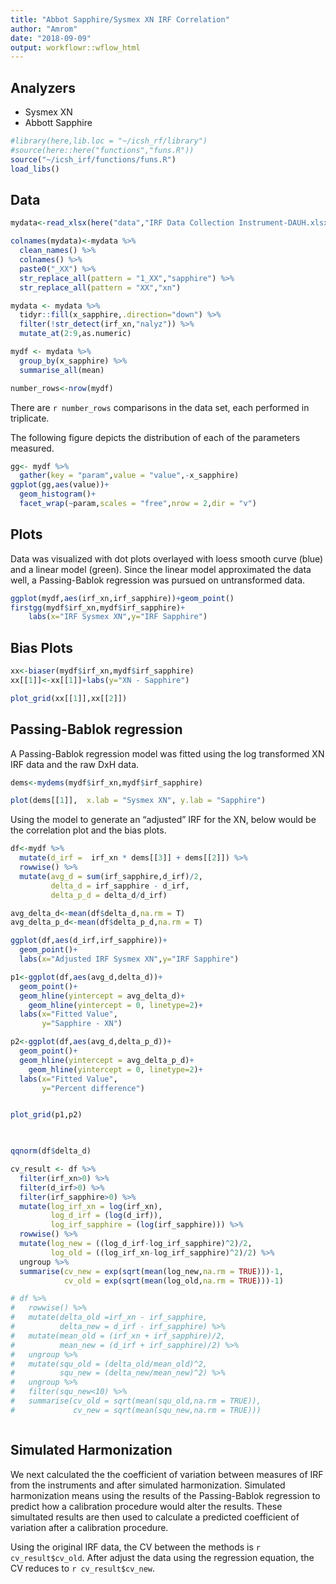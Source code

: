 ```yaml
---
title: "Abbot Sapphire/Sysmex XN IRF Correlation"
author: "Amrom"
date: "2018-09-09"
output: workflowr::wflow_html
---
```


## Analyzers

- Sysmex XN
- Abbott Sapphire


```r
#library(here,lib.loc = "~/icsh_rf/library")
#source(here::here("functions","funs.R"))
source("~/icsh_irf/functions/funs.R")
load_libs()
```

## Data

```r
mydata<-read_xlsx(here("data","IRF Data Collection Instrument-DAUH.xlsx"),sheet = 2,range = "A2:I408")
```



```r
colnames(mydata)<-mydata %>%
  clean_names() %>% 
  colnames() %>% 
  paste0("_XX") %>% 
  str_replace_all(pattern = "1_XX","sapphire") %>% 
  str_replace_all(pattern = "XX","xn")

mydata <- mydata %>% 
  tidyr::fill(x_sapphire,.direction="down") %>% 
  filter(!str_detect(irf_xn,"nalyz")) %>% 
  mutate_at(2:9,as.numeric) 

```


```r
mydf <- mydata %>% 
  group_by(x_sapphire) %>% 
  summarise_all(mean)

number_rows<-nrow(mydf)
```

There are `r number_rows` comparisons in the data set, each performed in triplicate.

The following figure depicts the distribution of each of the parameters measured.

```r
gg<- mydf %>% 
  gather(key = "param",value = "value",-x_sapphire)
ggplot(gg,aes(value))+
  geom_histogram()+
  facet_wrap(~param,scales = "free",nrow = 2,dir = "v")
```

## Plots

Data was visualized with dot plots overlayed with loess smooth curve (blue) and a linear model (green). Since the linear model approximated the data well, a Passing-Bablok regression was pursued on untransformed data.


```r
ggplot(mydf,aes(irf_xn,irf_sapphire))+geom_point()
firstgg(mydf$irf_xn,mydf$irf_sapphire)+
    labs(x="IRF Sysmex XN",y="IRF Sapphire")
```


## Bias Plots
```r

xx<-biaser(mydf$irf_xn,mydf$irf_sapphire)
xx[[1]]<-xx[[1]]+labs(y="XN - Sapphire")

plot_grid(xx[[1]],xx[[2]])

```



## Passing-Bablok regression

A Passing-Bablok regression model was fitted using the log transformed XN IRF data and the raw DxH data. 

```r

dems<-mydems(mydf$irf_xn,mydf$irf_sapphire)

plot(dems[[1]],  x.lab = "Sysmex XN", y.lab = "Sapphire")

```


Using the model to generate an "adjusted" IRF for the XN, below would be the correlation plot and the bias plots.

```r
df<-mydf %>% 
  mutate(d_irf =  irf_xn * dems[[3]] + dems[[2]]) %>% 
  rowwise() %>% 
  mutate(avg_d = sum(irf_sapphire,d_irf)/2,
         delta_d = irf_sapphire - d_irf,
         delta_p_d = delta_d/d_irf)

avg_delta_d<-mean(df$delta_d,na.rm = T)
avg_delta_p_d<-mean(df$delta_p_d,na.rm = T)

ggplot(df,aes(d_irf,irf_sapphire))+
  geom_point()+
  labs(x="Adjusted IRF Sysmex XN",y="IRF Sapphire")
```

```r


p1<-ggplot(df,aes(avg_d,delta_d))+
  geom_point()+
  geom_hline(yintercept = avg_delta_d)+
    geom_hline(yintercept = 0, linetype=2)+
  labs(x="Fitted Value",
       y="Sapphire - XN")

p2<-ggplot(df,aes(avg_d,delta_p_d))+
  geom_point()+
  geom_hline(yintercept = avg_delta_p_d)+
    geom_hline(yintercept = 0, linetype=2)+
  labs(x="Fitted Value",
       y="Percent difference")


plot_grid(p1,p2)

  
```

```r
qqnorm(df$delta_d)
```

```r

cv_result <- df %>% 
  filter(irf_xn>0) %>% 
  filter(d_irf>0) %>% 
  filter(irf_sapphire>0) %>% 
  mutate(log_irf_xn = log(irf_xn),
         log_d_irf = (log(d_irf)),
         log_irf_sapphire = (log(irf_sapphire))) %>% 
  rowwise() %>% 
  mutate(log_new = ((log_d_irf-log_irf_sapphire)^2)/2,
         log_old = ((log_irf_xn-log_irf_sapphire)^2)/2) %>% 
  ungroup %>% 
  summarise(cv_new = exp(sqrt(mean(log_new,na.rm = TRUE)))-1,
            cv_old = exp(sqrt(mean(log_old,na.rm = TRUE)))-1)

# df %>% 
#   rowwise() %>% 
#   mutate(delta_old =irf_xn - irf_sapphire,
#          delta_new = d_irf - irf_sapphire) %>% 
#   mutate(mean_old = (irf_xn + irf_sapphire)/2,
#          mean_new = (d_irf + irf_sapphire)/2) %>% 
#   ungroup %>% 
#   mutate(squ_old = (delta_old/mean_old)^2,
#          squ_new = (delta_new/mean_new)^2) %>% 
#   ungroup %>% 
#   filter(squ_new<10) %>% 
#   summarise(cv_old = sqrt(mean(squ_old,na.rm = TRUE)),
#             cv_new = sqrt(mean(squ_new,na.rm = TRUE)))



```

## Simulated Harmonization

We next calculated the the coefficient of variation between measures of IRF from the instruments and after simulated harmonization. Simulated harmonization means using the results of the Passing-Bablok regression to predict how a calibration procedure would alter the results. These simultated results are then used to calculate a predicted coefficient of variation after a calibration procedure.

Using the original IRF data, the CV between the methods is `r cv_result$cv_old`. After adjust the data using the regression equation, the CV reduces to `r cv_result$cv_new`. 

